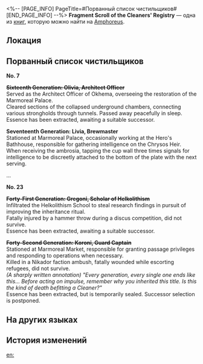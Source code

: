<%-- [PAGE_INFO]
PageTitle=#Порванный список чистильщиков#
[END_PAGE_INFO] --%>
{{Дополнить}}
{{Книга Инфобокс
|id           = 541
|partIds      = 190870
|Название     = Fragment Scroll of the Cleaners' Registry
|Изображение  = Предмет Книга Амфореус 1.png
|Мир          = Amphoreus
|Томов        = 1
|Автор        = <!--нужно добавить-->
|Описание     = A classified scroll extracted from the Coreflame Casket, containing the sacred names and life histories of the Cleaners.
|Том1         = {{tx}}
|Источник1    = {{tx|Отсутствует источник}}
|Персонажи    = Nikador
|Фракции      = Okhema
}}
'''Fragment Scroll of the Cleaners' Registry''' — одна из [[Книги|книг]], которую можно найти на [[Amphoreus]].

==Локация==
{{Отметка карты|<!--название карты-->|<!--id отметки-->}}

==Порванный список чистильщиков==
'''No. 7'''


'''<s>Sixteenth Generation: Olivia, Architect Officer</s>'''<br />
Served as the Architect Officer of Okhema, overseeing the restoration of the Marmoreal Palace.<br />
Cleared sections of the collapsed underground chambers, connecting various strongholds through tunnels. Passed away peacefully in sleep.<br />
Essence has been extracted, awaiting a suitable successor.


'''Seventeenth Generation: Livia, Brewmaster'''<br />
Stationed at Marmoreal Palace, occasionally working at the Hero's Bathhouse, responsible for gathering intelligence on the Chrysos Heir.<br />
When receiving the ambrosia, tapping the cup wall three times signals for intelligence to be discreetly attached to the bottom of the plate with the next serving.


...


'''No. 23'''


'''<s>Forty-First Generation: Gregoni, Scholar of Helkolithism</s>'''<br />
Infiltrated the Helkolithism School to steal research findings in pursuit of improving the inheritance ritual.<br />
Fatally injured by a hammer throw during a discus competition, did not survive.<br />
Essence has been extracted, awaiting a suitable successor.


'''<s>Forty-Second Generation: Koroni, Guard Captain</s>'''<br />
Stationed at Marmoreal Market, responsible for granting passage privileges and responding to operations when necessary.<br />
Killed in a Nikador faction ambush, fatally wounded while escorting refugees, did not survive.<br />
''(A sharply written annotation) "Every generation, every single one ends like this... Before acting on impulse, remember why you inherited this title. Is this the kind of death befitting a Cleaner?"''<br />
Essence has been extracted, but is temporarily sealed. Successor selection is postponed.

==На других языках==
{{На других языках
|en   = Fragment Scroll of the Cleaners' Registry
|zhs  = 清洗者的名录残卷
|zht  = 清洗者的名錄殘卷
|ja   = 粛清者名簿の断片
|ko   = 청소부의 명단 잔본
|es   = Fragmento de pergamino del registro de los purificadores
|fr   = Fragment du registre des Purgateurs
|ru   = Порванный список чистильщиков
|th   = เศษคัมภีร์ รายชื่อผู้ชำระ
|vi   = Danh Sách Kẻ Thanh Tẩy
|de   = Fragmentrolle des Registers der Säuberer
|id   = Potongan Daftar Pembersih
|pt   = Pergaminho Fragmentado do Registro dos Higienistas
}}

==История изменений==
{{История изменений|3.5}}

[[en:]]